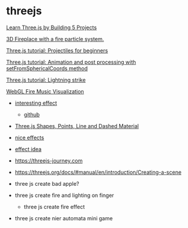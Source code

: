 # threejs

[Learn Three.js by Building 5 Projects](https://youtu.be/UMqNHi1GDAE)

[3D Fireplace with a fire particle system.](https://github.com/SeamusBrowne/Threejs-Fireplace/tree/main)

[Three.js tutorial: Projectiles for beginners](https://youtu.be/saYP3Kuw7gM)

[Three.js tutorial: Animation and post processing with setFromSphericalCoords method](https://youtu.be/y3HOCPCFxjI)

[Three.js tutorial: Lightning strike](https://youtu.be/fezzkdjHoiI)

[WebGL Fire Music Visualization](https://thewebdesignerpro.com/firemusic.html)

- [interesting effect](https://followthedarkside.com)
  - [github](https://github.com/FollowTheDarkside)

- [Three.js Shapes, Points, Line and Dashed Material](https://youtu.be/W5F9DeDCheA)


- [nice effects](https://www.youtube.com/@ryanthedeveloper/videos)
- [effect idea](https://youtu.be/Q3oItpVa9fs)

- https://threejs-journey.com
- https://threejs.org/docs/#manual/en/introduction/Creating-a-scene

- three js create bad apple?
- three js create fire and lighting on finger
  - three js create fire effect
- three js create nier automata mini game